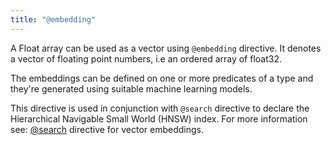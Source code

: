 ```yaml
---
title: "@embedding"
---
```



<DgraphWIP />

A Float array can be used as a vector using `@embedding` directive. It denotes a
vector of floating point numbers, i.e an ordered array of float32.

The embeddings can be defined on one or more predicates of a type and they're
generated using suitable machine learning models.

This directive is used in conjunction with `@search` directive to declare the
Hierarchical Navigable Small World (HNSW) index. For more information see:
[@search](/dgraph/graphql/schema/directives/search#vector-embedding) directive
for vector embeddings.
